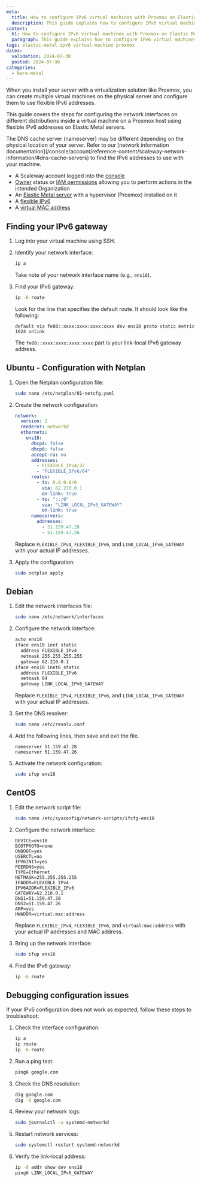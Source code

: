 ```yaml
---
meta:
  title: How to configure IPv6 virtual machines with Proxmox on Elastic Metal
  description: This guide explains how to configure IPv6 virtual machines on Proxmox on Elastic Metal, including how to find and configure the IPv6 gateway.
content:
  h1: How to configure IPv6 virtual machines with Proxmox on Elastic Metal
  paragraph: This guide explains how to configure IPv6 virtual machines on Proxmox on Elastic Metal, including how to find and configure the IPv6 gateway.
tags: elastic-metal ipv6 virtual-machine proxmox
dates:
  validation: 2024-07-30
  posted: 2024-07-30
categories:
  - bare-metal
---
```


When you install your server with a virtualization solution like Proxmox, you can create multiple virtual machines on the physical server and configure them to use flexible IPv6 addresses.

This guide covers the steps for configuring the network interfaces on different distributions inside a virtual machine on a Proxmox host using flexible IPv6 addresses on Elastic Metal servers.

<Message type="tip">
  The DNS cache server (nameserver) may be different depending on the physical location of your server. Refer to our [network information documentation](/console/account/reference-content/scaleway-network-information/#dns-cache-servers) to find the IPv6 addresses to use with your machine.
</Message>

<Macro id="requirements" />

- A Scaleway account logged into the [console](https://console.scaleway.com/)
- [Owner](/identity-and-access-management/iam/concepts/#owner) status or [IAM permissions](/identity-and-access-management/iam/concepts/#permission) allowing you to perform actions in the intended Organization
- An [Elastic Metal server](/bare-metal/elastic-metal/how-to/create-server/) with a hypervisor (Proxmox) installed on it
- A [flexible IPv6](/bare-metal/elastic-metal/how-to/order-flexible-ip/)
- A [virtual MAC address](/bare-metal/elastic-metal/how-to/add-virtual-mac-address/)

## Finding your IPv6 gateway

1. Log into your virtual machine using SSH.

2. Identify your network interface:
   ```sh
   ip a
   ```
   Take note of your network interface name (e.g., `ens18`).

3. Find your IPv6 gateway:
   ```sh
   ip -6 route
   ```
   Look for the line that specifies the default route. It should look like the following:
   ```
   default via fe80::xxxx:xxxx:xxxx:xxxx dev ens18 proto static metric 1024 onlink
   ```
   The `fe80::xxxx:xxxx:xxxx:xxxx` part is your link-local IPv6 gateway address.

## Ubuntu - Configuration with Netplan

1. Open the Netplan configuration file:
    ```sh
    sudo nano /etc/netplan/01-netcfg.yaml
    ```

2. Create the network configuration:
    ```yaml
    network:
      version: 2
      renderer: networkd
      ethernets:
        ens18:
          dhcp4: false
          dhcp6: false
          accept-ra: no
          addresses:
            - FLEXIBLE_IPv4/32
            - "FLEXIBLE_IPv6/64"
          routes:
            - to: 0.0.0.0/0
              via: 62.210.0.1
              on-link: true
            - to: "::/0"
              via: "LINK_LOCAL_IPv6_GATEWAY"
              on-link: true
          nameservers:
            addresses:
              - 51.159.47.28
              - 51.159.47.26
    ```
    Replace `FLEXIBLE_IPv4`, `FLEXIBLE_IPv6`, and `LINK_LOCAL_IPv6_GATEWAY` with your actual IP addresses.

3. Apply the configuration:
    ```sh
    sudo netplan apply
    ```

## Debian

1. Edit the network interfaces file:
    ```sh
    sudo nano /etc/network/interfaces
    ```

2. Configure the network interface:
    ```sh
    auto ens18
    iface ens18 inet static
      address FLEXIBLE_IPv4
      netmask 255.255.255.255
      gateway 62.210.0.1
    iface ens18 inet6 static
      address FLEXIBLE_IPv6
      netmask 64
      gateway LINK_LOCAL_IPv6_GATEWAY
    ```
    Replace `FLEXIBLE_IPv4`, `FLEXIBLE_IPv6`, and `LINK_LOCAL_IPv6_GATEWAY` with your actual IP addresses.

3. Set the DNS resolver:
    ```sh
    sudo nano /etc/resolv.conf
    ```
 4. Add the following lines, then save and exit the file.
    ```
    nameserver 51.159.47.28
    nameserver 51.159.47.26
    ```

5. Activate the network configuration:
    ```sh
    sudo ifup ens18
    ```

## CentOS

1. Edit the network script file:
    ```sh
    sudo nano /etc/sysconfig/network-scripts/ifcfg-ens18
    ```

2. Configure the network interface:
    ```
    DEVICE=ens18
    BOOTPROTO=none
    ONBOOT=yes
    USERCTL=no
    IPV6INIT=yes
    PEERDNS=yes
    TYPE=Ethernet
    NETMASK=255.255.255.255
    IPADDR=FLEXIBLE_IPv4
    IPV6ADDR=FLEXIBLE_IPv6
    GATEWAY=62.210.0.1
    DNS1=51.159.47.28
    DNS2=51.159.47.26
    ARP=yes
    HWADDR=virtual:mac:address
    ```
    Replace `FLEXIBLE_IPv4`, `FLEXIBLE_IPv6`, and `virtual:mac:address` with your actual IP addresses and MAC address.

3. Bring up the network interface:
    ```sh
    sudo ifup ens18
    ```

4. Find the IPv6 gateway:
   ```sh
   ip -6 route
   ```

## Debugging configuration issues

If your IPv6 configuration does not work as expected, follow these steps to troubleshoot:

1. Check the interface configuration:
   ```sh
   ip a
   ip route
   ip -6 route
   ```

2. Run a ping test:
   ```sh
   ping6 google.com
   ```

3. Check the DNS resolution:
   ```sh
   dig google.com
   dig -6 google.com
   ```

4. Review your network logs:
   ```sh
   sudo journalctl -u systemd-networkd
   ```

5. Restart network services:
   ```sh
   sudo systemctl restart systemd-networkd
   ```
6. Verify the link-local address:
   ```sh
   ip -6 addr show dev ens18
   ping6 LINK_LOCAL_IPv6_GATEWAY
   ```